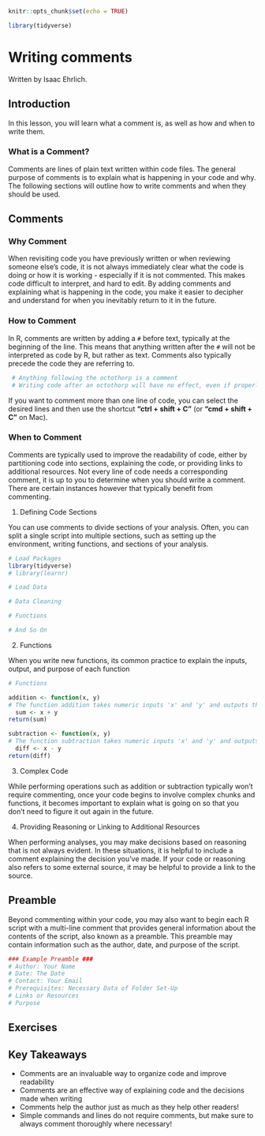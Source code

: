 

```r
knitr::opts_chunk$set(echo = TRUE)

library(tidyverse)

```

# Writing comments

Written by Isaac Ehrlich.

## Introduction

In this lesson, you will learn what a comment is, as well as how and when to write them.

### What is a Comment?

Comments are lines of plain text written within code files. The general purpose of comments is to explain what is happening in your code and why. The following sections will outline how to write comments and when they should be used.

## Comments

### Why Comment

When revisiting code you have previously written or when reviewing someone else's code, it is not always immediately clear what the code is doing or how it is working - especially if it is not commented. This makes code difficult to interpret, and hard to edit. By adding comments and explaining what is happening in the code, you make it easier to decipher and understand for when you inevitably return to it in the future.

### How to Comment

In R, comments are written by adding a `#` before text, typically at the beginning of the line. This means that anything written after the `#` will not be interpreted as code by R, but rather as text. Comments also typically precede the code they are referring to.

```r
 # Anything following the octothorp is a comment
 # Writing code after an octothorp will have no effect, even if properly formatted
```

If you want to comment more than one line of code, you can select the desired lines and then use the shortcut **"ctrl + shift + C"** (or **"cmd + shift + C"** on Mac).

### When to Comment

Comments are typically used to improve the readability of code, either by partitioning code into sections, explaining the code, or providing links to additional resources. Not every line of code needs a corresponding comment, it is up to you to determine when you should write a comment. There are certain instances however that typically benefit from commenting.

1. Defining Code Sections

You can use comments to divide sections of your analysis. Often, you can split a single script into multiple sections, such as setting up the environment, writing functions, and sections of your analysis.

```r
# Load Packages
library(tidyverse)
# library(learnr)

# Load Data

# Data Cleaning

# Functions

# And So On

```


2. Functions

When you write new functions, its common practice to explain the inputs, output, and purpose of each function

```r
# Functions

addition <- function(x, y)
# The function addition takes numeric inputs 'x' and 'y' and outputs their sum
  sum <- x + y
return(sum)

subtraction <- function(x, y)
# The function subtraction takes numeric inputs 'x' and 'y' and outputs their difference
  diff <- x - y
return(diff)
```

3. Complex Code

While performing operations such as addition or subtraction typically won't require commenting, once your code begins to involve complex chunks and functions, it becomes important to explain what is going on so that you don't need to figure it out again in the future.

4. Providing Reasoning or Linking to Additional Resources

When performing analyses, you may make decisions based on reasoning that is not always evident. In these situations, it is helpful to include a comment explaining the decision you've made. If your code or reasoning also refers to some external source, it may be helpful to provide a link to the source.

## Preamble

Beyond commenting within your code, you may also want to begin each R script with a multi-line comment that provides general information about the contents of the script, also known as a preamble. This preamble may contain information such as the author, date, and purpose of the script.

```r
### Example Preamble ###
# Author: Your Name
# Date: The Date
# Contact: Your Email
# Prerequisites: Necessary Data of Folder Set-Up
# Links or Resources
# Purpose
```

## Exercises

<!-- ```{r commentsq2, echo = FALSE} -->
<!-- question("Comments should be made when (select all that apply)", -->
<!-- answer("dividing code into sections", correct = TRUE), -->
<!-- answer("explaining complex code", correct = TRUE), -->
<!-- answer("explaining a function", correct = TRUE), -->
<!-- answer("linking to resources", correct = TRUE), -->
<!-- answer("describing a decision process", correct = TRUE), -->
<!-- allow_retry = TRUE) -->
<!-- ``` -->

<!-- ```{r commentsq1, echo = FALSE} -->
<!-- question("I only need to comment when my professor asks me to. Comments do not help the author at all", -->
<!-- answer("True", message = "Remember you will need to look back and understand your code too! Comments are a crucial step in organizing and understanding code!"), -->
<!-- answer("False", correct = TRUE, message = "Make sure you comment thoroughly so you can understand your code when you look back on it!"), -->
<!-- allow_retry = TRUE) -->
<!-- ``` -->


## Key Takeaways

* Comments are an invaluable way to organize code and improve readability
* Comments are an effective way of explaining code and the decisions made when writing
* Comments help the author just as much as they help other readers!
* Simple commands and lines do not require comments, but make sure to always comment thoroughly where necessary!














